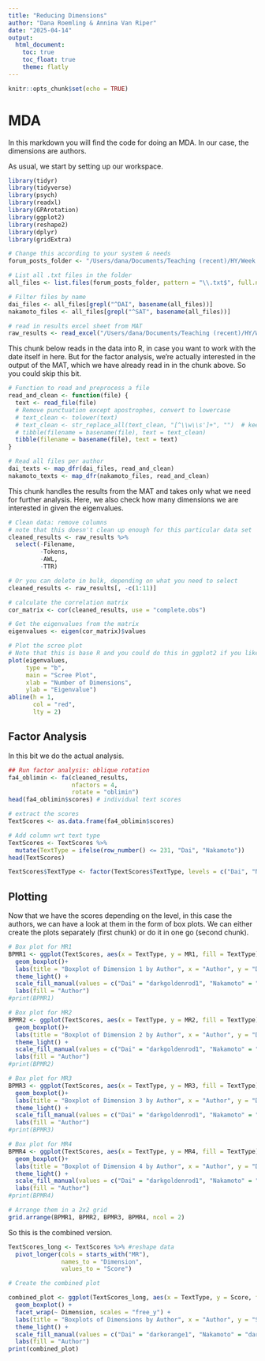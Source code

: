 ```yaml
---
title: "Reducing Dimensions"
author: "Dana Roemling & Annina Van Riper"
date: "2025-04-14"
output:
  html_document:
    toc: true
    toc_float: true
    theme: flatly 
---
```


```r
knitr::opts_chunk$set(echo = TRUE)
```

# MDA

In this markdown you will find the code for doing an MDA. In our case, the dimensions are authors.

As usual, we start by setting up our workspace.

```r
library(tidyr)
library(tidyverse)
library(psych)
library(readxl)
library(GPArotation)
library(ggplot2)
library(reshape2)
library(dplyr)
library(gridExtra)

# Change this according to your system & needs
forum_posts_folder <- "/Users/dana/Documents/Teaching (recent)/HY/Week 6/forum/"  

# List all .txt files in the folder
all_files <- list.files(forum_posts_folder, pattern = "\\.txt$", full.names = TRUE)

# Filter files by name
dai_files <- all_files[grepl("^DAI", basename(all_files))]
nakamoto_files <- all_files[grepl("^SAT", basename(all_files))]

# read in results excel sheet from MAT
raw_results <- read_excel("/Users/dana/Documents/Teaching (recent)/HY/Week 6/d&n_cleaned stats.xlsx")
```

This chunk below reads in the data into R, in case you want to work with the date itself in here. But for the factor analysis, we're actually interested in the output of the MAT, which we have already read in in the chunk above. So you could skip this bit.

```r
# Function to read and preprocess a file
read_and_clean <- function(file) {
  text <- read_file(file)
  # Remove punctuation except apostrophes, convert to lowercase
  # text_clean <- tolower(text)
  # text_clean <- str_replace_all(text_clean, "[^\\w\\s']+", "")  # keep apostrophes
  # tibble(filename = basename(file), text = text_clean)
  tibble(filename = basename(file), text = text)
}

# Read all files per author
dai_texts <- map_dfr(dai_files, read_and_clean)
nakamoto_texts <- map_dfr(nakamoto_files, read_and_clean)
```

This chunk handles the results from the MAT and takes only what we need for further analysis.
Here, we also check how many dimensions we are interested in given the eigenvalues.

```r
# Clean data: remove columns
# note that this doesn't clean up enough for this particular data set
cleaned_results <- raw_results %>% 
  select(-Filename,
         -Tokens,
         -AWL,
         -TTR)

# Or you can delete in bulk, depending on what you need to select
cleaned_results <- raw_results[, -c(1:11)]

# calculate the correlation matrix
cor_matrix <- cor(cleaned_results, use = "complete.obs")

# Get the eigenvalues from the matrix
eigenvalues <- eigen(cor_matrix)$values

# Plot the scree plot
# Note that this is base R and you could do this in ggplot2 if you like
plot(eigenvalues, 
     type = "b", 
     main = "Scree Plot", 
     xlab = "Number of Dimensions", 
     ylab = "Eigenvalue")
abline(h = 1, 
       col = "red", 
       lty = 2)
```

## Factor Analysis

In this bit we do the actual analysis.

```r
## Run factor analysis: oblique rotation
fa4_oblimin <- fa(cleaned_results, 
                  nfactors = 4, 
                  rotate = "oblimin")
head(fa4_oblimin$scores) # individual text scores

# extract the scores
TextScores <- as.data.frame(fa4_oblimin$scores)

# Add column wrt text type
TextScores <- TextScores %>% 
  mutate(TextType = ifelse(row_number() <= 231, "Dai", "Nakamoto"))
head(TextScores)

TextScores$TextType <- factor(TextScores$TextType, levels = c("Dai", "Nakamoto"))
```

## Plotting

Now that we have the scores depending on the level, in this case the authors, we can have a look at them in the form of box plots. We can either create the plots separately (first chunk) or do it in one go (second chunk).

```r
# Box plot for MR1
BPMR1 <- ggplot(TextScores, aes(x = TextType, y = MR1, fill = TextType)) +
  geom_boxplot()+
  labs(title = "Boxplot of Dimension 1 by Author", x = "Author", y = "Dimension 1") +
  theme_light() +
  scale_fill_manual(values = c("Dai" = "darkgoldenrod1", "Nakamoto" = "darkorchid1")) +
  labs(fill = "Author")
#print(BPMR1)

# Box plot for MR2
BPMR2 <- ggplot(TextScores, aes(x = TextType, y = MR2, fill = TextType)) +
  geom_boxplot()+
  labs(title = "Boxplot of Dimension 2 by Author", x = "Author", y = "Dimension 2") +
  theme_light() +
  scale_fill_manual(values = c("Dai" = "darkgoldenrod1", "Nakamoto" = "darkorchid1")) +
  labs(fill = "Author")
#print(BPMR2)

# Box plot for MR3
BPMR3 <- ggplot(TextScores, aes(x = TextType, y = MR3, fill = TextType)) +
  geom_boxplot()+
  labs(title = "Boxplot of Dimension 3 by Author", x = "Author", y = "Dimension 3") +
  theme_light() +
  scale_fill_manual(values = c("Dai" = "darkgoldenrod1", "Nakamoto" = "darkorchid1")) +
  labs(fill = "Author")
#print(BPMR3)

# Box plot for MR4
BPMR4 <- ggplot(TextScores, aes(x = TextType, y = MR4, fill = TextType)) +
  geom_boxplot()+
  labs(title = "Boxplot of Dimension 4 by Author", x = "Author", y = "Dimension 4") +
  theme_light() +
  scale_fill_manual(values = c("Dai" = "darkgoldenrod1", "Nakamoto" = "darkorchid1")) +
  labs(fill = "Author")
#print(BPMR4)

# Arrange them in a 2x2 grid
grid.arrange(BPMR1, BPMR2, BPMR3, BPMR4, ncol = 2)
```

So this is the combined version.

```r
TextScores_long <- TextScores %>% #reshape data
  pivot_longer(cols = starts_with("MR"), 
               names_to = "Dimension", 
               values_to = "Score")

# Create the combined plot

combined_plot <- ggplot(TextScores_long, aes(x = TextType, y = Score, fill = TextType)) +
  geom_boxplot() +
  facet_wrap(~ Dimension, scales = "free_y") +
  labs(title = "Boxplots of Dimensions by Author", x = "Author", y = "Score") +
  theme_light() +
  scale_fill_manual(values = c("Dai" = "darkorange1", "Nakamoto" = "darkorchid4")) +
  labs(fill = "Author")
print(combined_plot)
```


